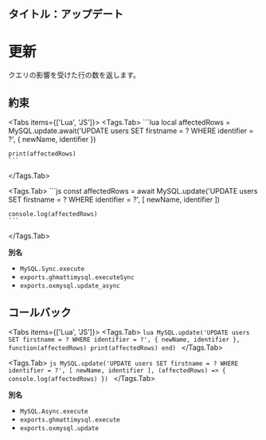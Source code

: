 ## タイトル：アップデート


# 更新

クエリの影響を受けた行の数を返します。

## 約束

<Tabs items={['Lua', 'JS']}>
  <Tags.Tab>
    ```lua
    local affectedRows = MySQL.update.await('UPDATE users SET firstname = ? WHERE identifier = ?', {
        newName, identifier
    })

    print(affectedRows)
    ```

  </Tags.Tab>

  <Tags.Tab>
    ```js
    const affectedRows = await MySQL.update('UPDATE users SET firstname = ? WHERE identifier = ?', [
      newName, identifier
    ])

    console.log(affectedRows)
    ```

  </Tags.Tab>
</Tabs>

**別名**

- `MySQL.Sync.execute`
- `exports.ghmattimysql.executeSync`
- `exports.oxmysql.update_async`

## コールバック

<Tabs items={['Lua', 'JS']}>
  <Tags.Tab>
    ```lua
    MySQL.update('UPDATE users SET firstname = ? WHERE identifier = ?', {
        newName, identifier
    }, function(affectedRows)
        print(affectedRows)
    end)
    ```
  </Tags.Tab>

  <Tags.Tab>
    ```js
    MySQL.update('UPDATE users SET firstname = ? WHERE identifier = ?', [
      newName, identifier
    ], (affectedRows) => {
      console.log(affectedRows)
    })
    ```
  </Tags.Tab>
</Tabs>

**別名**

- `MySQL.Async.execute`
- `exports.ghmattimysql.execute`
- `exports.oxmysql.update`
